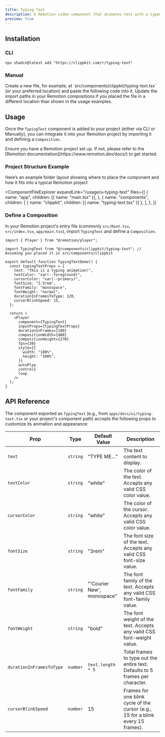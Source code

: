 ```yaml
---
title: Typing Text
description: A Remotion video component that animates text with a typewriter effect.
preview: true
---
```


<ComponentTabs name="typing-text-demo" />

## Installation

### CLI

```package-install
npx shadcn@latest add "https://clippkit.com/r/typing-text"
```

### Manual

<Steps>
  <Step>
    Create a new file, for example, at `src/components/clippkit/typing-text.tsx` (or your preferred location) and paste the following code into it.
    <ComponentSource name="typing-text" />
  </Step>
  <Step>Update the import paths in your Remotion compositions if you placed the file in a different location than shown in the usage examples.</Step>
</Steps>

## Usage

Once the `TypingText` component is added to your project (either via CLI or Manually), you can integrate it into your Remotion project by importing it and defining a `Composition`.

<Callout title="Prerequisite">
  Ensure you have a Remotion project set up. If not, please refer to the
  [Remotion documentation](https://www.remotion.dev/docs/) to get started.
</Callout>

### Project Structure Example

Here’s an example folder layout showing where to place the component and how it fits into a typical Remotion project

<ComponentFileExplorer
  expandLink="/usage/u-typing-text"
  files={[
    {
      name: "app",
      children: [{ name: "main.tsx" }],
    },
    {
      name: "components",
      children: [
        { name: "clippkit", children: [{ name: "typing-text.tsx" }] },
      ],
    },
  ]}
>
  <ComponentCode name="typing-text-demo" />
  <ComponentCode name="typing-text" />
</ComponentFileExplorer>

### Define a Composition

In your Remotion project's entry file (commonly `src/Root.tsx`, `src/index.tsx`, `app/main.tsx`), import `TypingText` and define a `Composition`.

```tsx title="app/main.tsx (or equivalent)"
import { Player } from "@remotion/player";

import TypingText from "@/components/clippkit/typing-text"; // Assuming you placed it in src/components/clippkit

export default function TypingTextDemo() {
  const typingTextProps = {
    text: "This is a typing animation!",
    textColor: "var(--foreground)",
    cursorColor: "var(--primary)",
    fontSize: "2.5rem",
    fontFamily: "monospace",
    fontWeight: "normal",
    durationInFramesToType: 120,
    cursorBlinkSpeed: 15,
  };

  return (
    <Player
      component={TypingText}
      inputProps={typingTextProps}
      durationInFrames={180}
      compositionWidth={480}
      compositionHeight={270}
      fps={30}
      style={{
        width: "100%",
        height: "100%",
      }}
      autoPlay
      controls
      loop
    />
  );
}
```

## API Reference

The component exported as `TypingText` (e.g., from `apps/docs/ui/typing-text.tsx` or your project's component path) accepts the following props to customize its animation and appearance:

| Prop                     | Type     | Default Value              | Description                                                                      |
| ------------------------ | -------- | -------------------------- | -------------------------------------------------------------------------------- |
| `text`                   | `string` | "TYPE ME..."               | The text content to display.                                                     |
| `textColor`              | `string` | "white"                    | The color of the text. Accepts any valid CSS color value.                        |
| `cursorColor`            | `string` | "white"                    | The color of the cursor. Accepts any valid CSS color value.                      |
| `fontSize`               | `string` | "3rem"                     | The font size of the text. Accepts any valid CSS font-size value.                |
| `fontFamily`             | `string` | "'Courier New', monospace" | The font family of the text. Accepts any valid CSS font-family value.            |
| `fontWeight`             | `string` | "bold"                     | The font weight of the text. Accepts any valid CSS font-weight value.            |
| `durationInFramesToType` | `number` | `text.length * 5`          | Total frames to type out the entire text. Defaults to 5 frames per character.    |
| `cursorBlinkSpeed`       | `number` | 15                         | Frames for one blink cycle of the cursor (e.g., 15 for a blink every 15 frames). |

